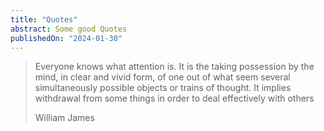 ```yaml
---
title: "Quotes"
abstract: Some good Quotes
publishedOn: "2024-01-30"
---
```


> Everyone knows what attention is. It is the taking possession by the mind, in clear and vivid form, of one out of what seem several simultaneously possible objects or trains of thought. It implies withdrawal from some things in order to deal effectively with others
>
> William James
